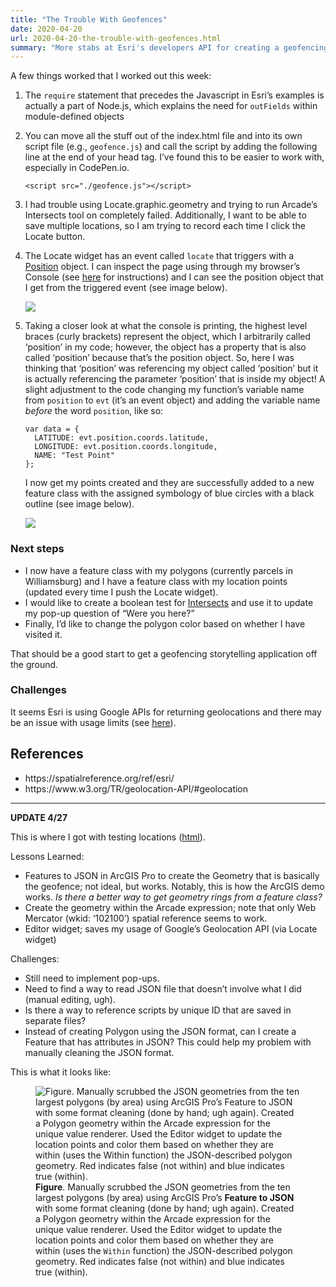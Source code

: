```yaml
---
title: "The Trouble With Geofences"
date: 2020-04-20
url: 2020-04-20-the-trouble-with-geofences.html
summary: "More stabs at Esri's developers API for creating a geofencing application. Updated with a semi-working example."
---
```


A few things worked that I worked out this week:

1. The `require` statement that precedes the Javascript in Esri's examples is actually a part of Node.js, which explains the need for `outFields` within module-defined objects
1. You can move all the stuff out of the index.html file and into its own script file (e.g., `geofence.js`) and call the script by adding the following line at the end of your head tag.
    I've found this to be easier to work with, especially in CodePen.io.

    ```
    <script src="./geofence.js"></script>
    ```
1. I had trouble using Locate.graphic.geometry and trying to run Arcade's Intersects tool on completely failed.
    Additionally, I want to be able to save multiple locations, so I am trying to record each time I click the Locate button.
1. The Locate widget has an event called `locate` that triggers with a [Position](https://www.w3.org/TR/geolocation-API/#position_interface) object.
    I can inspect the page using through my browser's Console (see [here](https://developer.mozilla.org/en-US/docs/Tools/Page_Inspector/How_to/Open_the_Inspector) for instructions) and I can see the position object that I get from the triggered event (see image below).

    ![](images/2020-04-20_geofence_console.png)
1. Taking a closer look at what the console is printing, the highest level braces (curly brackets) represent the object, which I arbitrarily called 'position' in my code; however, the object has a property that is also called 'position' because that's the position object.
    So, here I was thinking that 'position' was referencing my object called 'position' but it is actually referencing the parameter 'position' that is inside my object!
    A slight adjustment to the code changing my function's variable name from `position` to `evt` (it's an event object) and adding the variable name *before* the word `position`, like so:

    ```
    var data = {
      LATITUDE: evt.position.coords.latitude,
      LONGITUDE: evt.position.coords.longitude,
      NAME: "Test Point"
    };
    ```

    I now get my points created and they are successfully added to a new feature class with the assigned symbology of blue circles with a black outline (see image below).

    ![](images/2020-04-20_geolocated.png)

### Next steps
- I now have a feature class with my polygons (currently parcels in Williamsburg) and I have a feature class with my location points (updated every time I push the Locate widget).
- I would like to create a boolean test for [Intersects](https://developers.arcgis.com/arcade/function-reference/geometry_functions/#intersects) and use it to update my pop-up question of "Were you here?"
- Finally, I'd like to change the polygon color based on whether I have visited it.

That should be a good start to get a geofencing storytelling application off the ground.

### Challenges
It seems Esri is using Google APIs for returning geolocations and there may be an issue with usage limits (see [here](https://developers.google.com/maps/documentation/geolocation/intro)).

## References
* https://spatialreference.org/ref/esri/
* https://www.w3.org/TR/geolocation-API/#geolocation

***

**UPDATE 4/27**

This is where I got with testing locations ([html](2020-04-15-test-location.html)).

Lessons Learned:

* Features to JSON in ArcGIS Pro to create the Geometry that is basically the geofence; not ideal, but works.
    Notably, this is how the ArcGIS demo works.
    *Is there a better way to get geometry rings from a feature class?*
* Create the geometry within the Arcade expression; note that only Web Mercator (wkid: '102100') spatial reference seems to work.
* Editor widget; saves my usage of Google's Geolocation API (via Locate widget)

Challenges:

* Still need to implement pop-ups.
* Need to find a way to read JSON file that doesn't involve what I did (manual editing, ugh).
* Is there a way to reference scripts by unique ID that are saved in separate files?
* Instead of creating Polygon using the JSON format, can I create a Feature that has attributes in JSON?
    This could help my problem with manually cleaning the JSON format.

This is what it looks like:

![**Figure**. Manually scrubbed the JSON geometries from the ten largest polygons (by area) using ArcGIS Pro's **Feature to JSON** with some format cleaning (done by hand; ugh again). Created a Polygon geometry within the Arcade expression for the unique value renderer. Used the Editor widget to update the location points and color them based on whether they are within (uses the `Within` function) the JSON-described polygon geometry. Red indicates false (not within) and blue indicates true (within).](images/2020-04-27_geofence.png)
